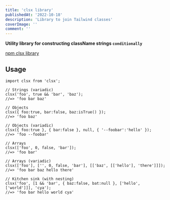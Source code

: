 ```yaml
---
title: 'clsx library'
publishedAt: '2022-10-18'
description: 'Library to join Tailwind classes'
coverImage: ''
comment: ''
---
```



**Utility library for constructing className strings `conditionally`**

[npm clsx library](https://npm.io/package/clsx)

## Usage 
``` javascript:javascript
import clsx from 'clsx';

// Strings (variadic)
clsx('foo', true && 'bar', 'baz');
//=> 'foo bar baz'

// Objects
clsx({ foo:true, bar:false, baz:isTrue() });
//=> 'foo baz'

// Objects (variadic)
clsx({ foo:true }, { bar:false }, null, { '--foobar':'hello' });
//=> 'foo --foobar'

// Arrays
clsx(['foo', 0, false, 'bar']);
//=> 'foo bar'

// Arrays (variadic)
clsx(['foo'], ['', 0, false, 'bar'], [['baz', [['hello'], 'there']]]);
//=> 'foo bar baz hello there'

// Kitchen sink (with nesting)
clsx('foo', [1 && 'bar', { baz:false, bat:null }, ['hello', ['world']]], 'cya');
//=> 'foo bar hello world cya'
```